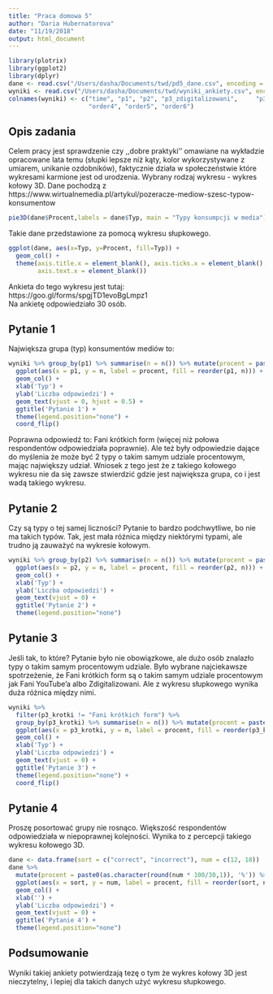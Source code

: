```yaml
---
title: "Praca domowa 5"
author: "Daria Hubernatorova"
date: "11/19/2018"
output: html_document
---
```


```R
library(plotrix)
library(ggplot2)
library(dplyr)
dane <- read.csv("/Users/dasha/Documents/twd/pd5_dane.csv", encoding = "UTF-8")
wyniki <- read.csv("/Users/dasha/Documents/twd/wyniki_ankiety.csv", encoding = "UTF-8")
colnames(wyniki) <- c("time", "p1", "p2", "p3_zdigitalizowani", 	"p3_niezaangazowani",	"p3_youtube",	"p3_tv",	"p3_krotki",	"p3_pozeracze", "order1", "order2", "order3",
                      "order4", "order5", "order6")
```
## Opis zadania

Celem pracy jest sprawdzenie czy ,,dobre praktyki'' omawiane na wykładzie opracowane lata temu (słupki lepsze niż kąty, kolor wykorzystywane z umiarem, unikanie ozdobników), faktycznie działa w społeczeństwie które wykresami karmione jest od urodzenia.
Wybrany rodzaj wykresu - wykres kołowy 3D.
Dane pochodzą z https://www.wirtualnemedia.pl/artykul/pozeracze-mediow-szesc-typow-konsumentow  
```R
pie3D(dane$Procent,labels = dane$Typ, main = "Typy konsumpcji w media")
```

Takie dane przedstawione za pomocą wykresu słupkowego.   

```R
ggplot(dane, aes(x=Typ, y=Procent, fill=Typ)) +
  geom_col() +
  theme(axis.title.x = element_blank(), axis.ticks.x = element_blank(),
        axis.text.x = element_blank())
```

Ankieta do tego wykresu jest tutaj: https://goo.gl/forms/spgjTD1evoBgLmpz1  
Na ankietę odpowiedziało 30 osób.

## Pytanie 1  
Największa grupa (typ) konsumentów mediów to:
```R
wyniki %>% group_by(p1) %>% summarise(n = n()) %>% mutate(procent = paste0(as.character(round(n * 100/nrow(wyniki),1)), '%')) %>% 
  ggplot(aes(x = p1, y = n, label = procent, fill = reorder(p1, n))) +
  geom_col() +
  xlab('Typ') +
  ylab('Liczba odpowiedzi') +
  geom_text(vjust = 0, hjust = 0.5) +
  ggtitle('Pytanie 1') + 
  theme(legend.position="none") +
  coord_flip()
```  

Poprawna odpowiedź to: Fani krótkich form (więcej niż połowa respondentów 
odpowiedziała poprawnie). Ale też były odpowiedzie dające do myślenia że może być 2 typy o takim samym udziale procentowym, mając największy udział. Wniosek z tego jest że z takiego kołowego wykresu nie da się zawsze stwierdzić gdzie jest największa grupa, co i jest wadą takiego wykresu. 

## Pytanie 2
Czy są typy o tej samej liczności?
Pytanie to bardzo podchwytliwe, bo nie ma takich typów. Tak, jest mała różnica między 
niektórymi typami, ale trudno ją zauważyć na wykresie kołowym.
```R
wyniki %>% group_by(p2) %>% summarise(n = n()) %>% mutate(procent = paste0(as.character(round(n * 100/nrow(wyniki),1)), '%')) %>% 
  ggplot(aes(x = p2, y = n, label = procent, fill = reorder(p2, n))) +
  geom_col() +
  xlab('Typ') +
  ylab('Liczba odpowiedzi') +
  geom_text(vjust = 0) +
  ggtitle('Pytanie 2') + 
  theme(legend.position="none")
```

## Pytanie 3
Jeśli tak, to które?
Pytanie było nie obowiązkowe, ale dużo osób znalazło typy o takim samym procentowym udziale. Było wybrane najciekawsze spotrzeżenie, że Fani krótkich form są o takim samym 
udziale procentowym jak Fani YouTube'a albo Zdigitalizowani. Ale z wykresu słupkowego wynika duża różnica między nimi.
```R
wyniki %>% 
  filter(p3_krotki != "Fani krótkich form") %>%
  group_by(p3_krotki) %>% summarise(n = n()) %>% mutate(procent = paste0(as.character(round(n * 100/nrow(wyniki),1)), '%')) %>% 
  ggplot(aes(x = p3_krotki, y = n, label = procent, fill = reorder(p3_krotki, n))) +
  geom_col() +
  xlab('Typ') +
  ylab('Liczba odpowiedzi') +
  geom_text(vjust = 0) +
  ggtitle('Pytanie 3') + 
  theme(legend.position="none") + 
  coord_flip()
```

## Pytanie 4
Proszę posortować grupy nie rosnąco. Większość respondentów odpowiedziała w niepoprawnej kolejności. Wynika to z percepcji takiego wykresu kołowego 3D.  
```R
dane <- data.frame(sort = c("correct", "incorrect"), num = c(12, 18))
dane %>% 
  mutate(procent = paste0(as.character(round(num * 100/30,1)), '%')) %>% 
  ggplot(aes(x = sort, y = num, label = procent, fill = reorder(sort, num))) +
  geom_col() +
  xlab('') +
  ylab('Liczba odpowiedzi') +
  geom_text(vjust = 0) +
  ggtitle('Pytanie 4') + 
  theme(legend.position="none")
```

## Podsumowanie  
Wyniki takiej ankiety potwierdzają tezę o tym że wykres kołowy 3D jest nieczytelny, i lepiej dla takich danych użyć wykresu słupkowego.